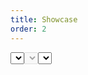 ```yaml
---
title: Showcase
order: 2
---
```




<Playground system="eu" selectedKind="Select" selectedStory="default">
  <Select
    id="select-id"
    name="select-name"
    label={demoContent.label}
    options={demoContent.options}
    helperText="Help message"
  />
</Playground>

## Disabled

<Playground system="eu" selectedKind="Select" selectedStory="default">
  <Select
    id="select-id-2"
    name="select-name"
    label={demoContent.label}
    options={demoContent.options}
    helperText="Help message"
    disabled
  />
</Playground>

## With error

<Playground system="eu" selectedKind="Select" selectedStory="default">
  <Select
    id="select-id-3"
    name="select-name"
    label={demoContent.label}
    options={demoContent.options}
    helperText="Help message"
    invalid
    invalidText="Error message"
  />
</Playground>
